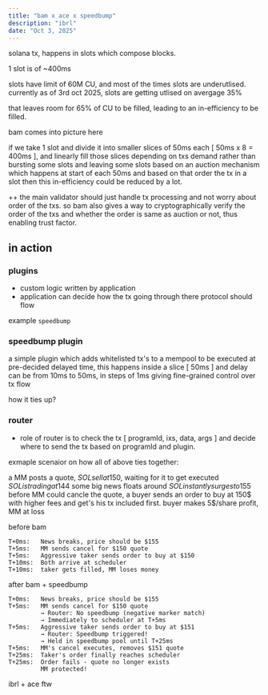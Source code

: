 ```yaml
---
title: "bam x ace x speedbump"
description: "ibrl"
date: "Oct 3, 2025"
---
```


solana tx, happens in slots which compose blocks.

1 slot is of ~400ms 

slots have limit of 60M CU, and most of the times slots are underutlised. currently as of 3rd oct 2025, slots are getting utlised on avergage 35% 

that leaves room for 65% of CU to be filled, leading to an in-efficiency to be filled. 

bam comes into picture here

if we take 1 slot and divide it into smaller slices of 50ms each [ 50ms x 8 = 400ms ], and linearly fill those slices depending on txs demand 
rather than bursting some slots and leaving some slots based on an auction mechanism which happens at start of each 50ms and based on that 
order the tx in a slot then this in-efficiency could be reduced by a lot. 

++ the main validator should just handle tx processing and not worry about order of the txs. so bam also gives a way to cryptographically verify the order
of the txs and whether the order is same as auction or not, thus enabling trust factor. 

## in action 

### plugins 

- custom logic written by application 
- application can decide how the tx going through there protocol should flow 

example `speedbump`

### speedbump plugin

a simple plugin which adds whitelisted tx's to a mempool to be executed at pre-decided delayed time, this happens inside a slice [ 50ms ] and delay can 
be from 10ms to 50ms, in steps of 1ms giving fine-grained control over tx flow

how it ties up?

### router

- role of router is to check the tx [ programId, ixs, data, args ] and decide where to send the tx based on programId and plugin. 

exmaple scenaior on how all of above ties together: 

a MM posts a quote, $SOL sell at 150$, waiting for it to get executed
$SOL is trading at 144$
some big news floats around
$SOL instantly surges to 155$ 
before MM could cancle the quote, a buyer sends an order to buy at 150$ with higher fees and get's his tx included first. 
buyer makes 5$/share profit, MM at loss 

before bam
```
T+0ms:   News breaks, price should be $155
T+5ms:   MM sends cancel for $150 quote
T+5ms:   Aggressive taker sends order to buy at $150
T+10ms:  Both arrive at scheduler
T+10ms:  taker gets filled, MM loses money
```

after bam + speedbump
```
T+0ms:   News breaks, price should be $155
T+5ms:   MM sends cancel for $150 quote
         → Router: No speedbump (negative marker match)
         → Immediately to scheduler at T+5ms
T+5ms:   Aggressive taker sends order to buy at $151
         → Router: Speedbump triggered!
         → Held in speedbump pool until T+25ms
T+5ms:   MM's cancel executes, removes $151 quote
T+25ms:  Taker's order finally reaches scheduler
T+25ms:  Order fails - quote no longer exists
         MM protected!
```

ibrl + ace ftw 